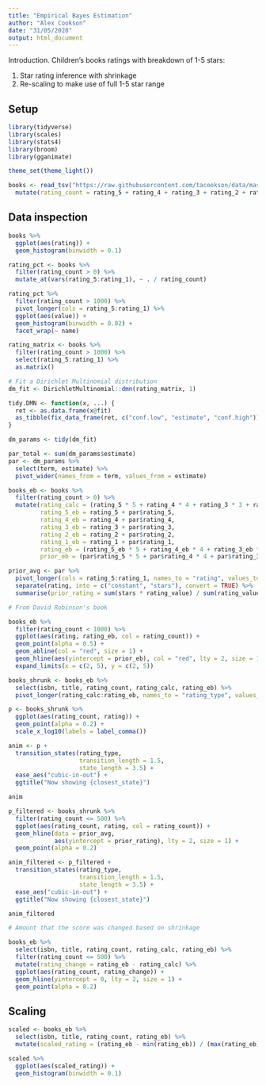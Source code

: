 ```yaml
---
title: "Empirical Bayes Estimation"
author: "Alex Cookson"
date: "31/05/2020"
output: html_document
---
```


Introduction. Children's books ratings with breakdown of 1-5 stars:

1. Star rating inference with shrinkage
2. Re-scaling to make use of full 1-5 star range


## Setup

```r
library(tidyverse)
library(scales)
library(stats4)
library(broom)
library(gganimate)

theme_set(theme_light())

books <- read_tsv("https://raw.githubusercontent.com/tacookson/data/master/childrens-book-ratings/childrens-books.txt") %>%
  mutate(rating_count = rating_5 + rating_4 + rating_3 + rating_2 + rating_1)
```


## Data inspection

```r
books %>%
  ggplot(aes(rating)) +
  geom_histogram(binwidth = 0.1)
```


```r
rating_pct <- books %>%
  filter(rating_count > 0) %>%
  mutate_at(vars(rating_5:rating_1), ~ . / rating_count)

rating_pct %>%
  filter(rating_count > 1000) %>%
  pivot_longer(cols = rating_5:rating_1) %>%
  ggplot(aes(value)) +
  geom_histogram(binwidth = 0.02) +
  facet_wrap(~ name)
```

```r
rating_matrix <- books %>%
  filter(rating_count > 1000) %>%
  select(rating_5:rating_1) %>%
  as.matrix()

# Fit a Dirichlet Multinomial distribution
dm_fit <- DirichletMultinomial::dmn(rating_matrix, 1)

tidy.DMN <- function(x, ...) {
  ret <- as.data.frame(x@fit)
  as_tibble(fix_data_frame(ret, c("conf.low", "estimate", "conf.high")))
}

dm_params <- tidy(dm_fit)

par_total <- sum(dm_params$estimate)
par <- dm_params %>%
  select(term, estimate) %>%
  pivot_wider(names_from = term, values_from = estimate)

books_eb <- books %>%
  filter(rating_count > 0) %>%
  mutate(rating_calc = (rating_5 * 5 + rating_4 * 4 + rating_3 * 3 + rating_2 * 2 + rating_1 * 1) / (rating_count),
         rating_5_eb = rating_5 + par$rating_5,
         rating_4_eb = rating_4 + par$rating_4,
         rating_3_eb = rating_3 + par$rating_3,
         rating_2_eb = rating_2 + par$rating_2,
         rating_1_eb = rating_1 + par$rating_1,
         rating_eb = (rating_5_eb * 5 + rating_4_eb * 4 + rating_3_eb * 3 + rating_2_eb * 2 + rating_1_eb * 1) / (rating_count + par_total),
         prior_eb = (par$rating_5 * 5 + par$rating_4 * 4 + par$rating_3 * 3 + par$rating_2 * 2 + par$rating_1) / par_total)
```

```r
prior_avg <- par %>%
  pivot_longer(cols = rating_5:rating_1, names_to = "rating", values_to = "rating_value") %>%
  separate(rating, into = c("constant", "stars"), convert = TRUE) %>%
  summarise(prior_rating = sum(stars * rating_value) / sum(rating_value))
```


```r
# From David Robinson's book

books_eb %>%
  filter(rating_count < 1000) %>%
  ggplot(aes(rating, rating_eb, col = rating_count)) +
  geom_point(alpha = 0.5) +
  geom_abline(col = "red", size = 1) +
  geom_hline(aes(yintercept = prior_eb), col = "red", lty = 2, size = 1) +
  expand_limits(x = c(2, 5), y = c(2, 5))
```

```r
books_shrunk <- books_eb %>%
  select(isbn, title, rating_count, rating_calc, rating_eb) %>%
  pivot_longer(rating_calc:rating_eb, names_to = "rating_type", values_to = "rating")

p <- books_shrunk %>%
  ggplot(aes(rating_count, rating)) +
  geom_point(alpha = 0.2) +
  scale_x_log10(labels = label_comma())

anim <- p +
  transition_states(rating_type,
                    transition_length = 1.5,
                    state_length = 3.5) +
  ease_aes("cubic-in-out") +
  ggtitle("Now showing {closest_state}")

anim
```

```r
p_filtered <- books_shrunk %>%
  filter(rating_count <= 500) %>%
  ggplot(aes(rating_count, rating, col = rating_count)) +
  geom_hline(data = prior_avg,
             aes(yintercept = prior_rating), lty = 2, size = 1) +
  geom_point(alpha = 0.2)

anim_filtered <- p_filtered +
  transition_states(rating_type,
                    transition_length = 1.5,
                    state_length = 3.5) +
  ease_aes("cubic-in-out") +
  ggtitle("Now showing {closest_state}")

anim_filtered
```

```r
# Amount that the score was changed based on shrinkage

books_eb %>%
  select(isbn, title, rating_count, rating_calc, rating_eb) %>%
  filter(rating_count <= 500) %>%
  mutate(rating_change = rating_eb - rating_calc) %>%
  ggplot(aes(rating_count, rating_change)) +
  geom_hline(yintercept = 0, lty = 2, size = 1) +
  geom_point(alpha = 0.2)
```



## Scaling

```r
scaled <- books_eb %>%
  select(isbn, title, rating_count, rating_eb) %>%
  mutate(scaled_rating = (rating_eb - min(rating_eb)) / (max(rating_eb) - min(rating_eb)) * (5 - 1) + 1)

scaled %>%
  ggplot(aes(scaled_rating)) +
  geom_histogram(binwidth = 0.1)
```